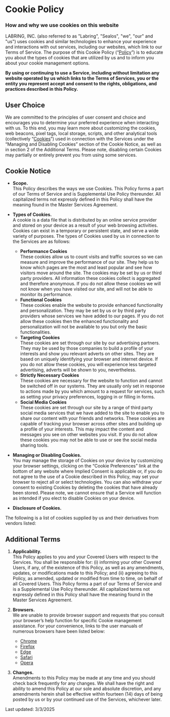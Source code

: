 <h1 className="text-center">Cookie Policy</h1>
<h3 className="text-center">How and why we use cookies on this website</h3>

LABRING, INC. (also referred to as "Labring", "Sealos", "we", "our" and "us") uses cookies and similar technologies to enhance your experience and interactions with out services, including our websites, which link to our Terms of Service. The purpose of this Cookie Policy (“<u>Policy</u>”) is to educate you about the types of cookies that are utilized by us and to inform you about your cookie management options.

**By using or continuing to use a Service, including without limitation any website operated by us which links to the Terms of Services, you or the entity you represent accept and consent to the rights, obligations, and practices described in this Policy.**

<h2 className="text-center">User Choice</h2>

We are committed to the principles of user consent and choice and encourages you to determine your preferred experience when interacting with us. To this end, you may learn more about customizing the cookies, web beacons, pixel tags, local storage, scripts, and other analytical tools (collectively “<u>Cookies</u>”) used in connection with the Services under the “Managing and  Disabling Cookies” section of the Cookie Notice, as well as in section 2 of the Additional Terms. Please note, disabling certain Cookies may partially or entirely prevent you from using some services.

<h2 className="text-center">Cookie Notice</h2>

- **Scope.**  
  This Policy describes the ways we use Cookies. This Policy forms a part of our Terms of Service and is Supplemental Use Policy thereunder. All capitalized terms not expressly defined in this Policy shall have the meaning found in the Master Services Agreement.

- **Types of Cookies.**  
  A cookie is a data file that is distributed by an online service provider and stored on your device as a result of your web browsing activities. Cookies can exist in a temporary or persistent state, and serve a wide variety of purposes. The types of Cookies used by us in connection to the Services are as follows:
  - **Performance Cookies**  
    These cookies allow us to count visits and traffic sources so we can measure and improve the performance of our site. They help us to know which pages are the most and least popular and see how visitors move around the site. The cookies may be set by us or third party providers. All information these cookies collect is aggregated and therefore anonymous. If you do not allow these cookies we will not know when you have visited our site, and will not be able to monitor its performance.
  - **Functional Cookies**  
    These cookies enable the website to provide enhanced functionality and personalization. They may be set by us or by third party providers whose services we have added to our pages. If you do not allow these cookies then the enhanced functionality and personalization will not be available to you but only the basic functionalities.
  - **Targeting Cookies**  
    These cookies are set through our site by our advertising partners. They may be used by those companies to build a profile of your interests and show you relevant adverts on other sites. They are based on uniquely identifying your browser and internet device. If you do not allow these cookies, you will experience less targeted advertising, adverts will be shown to you, nevertheless.
  - **Strictly Necessary Cookies**  
    These cookies are necessary for the website to function and cannot be switched off in our systems. They are usually only set in response to actions made by you which amount to a request for services, such as setting your privacy preferences, logging in or filling in forms.
  - **Social Media Cookies**  
    These cookies are set through our site by a range of third party social media services that we have added to the site to enable you to share our content with your friends and networks. These cookies are capable of tracking your browser across other sites and building up a profile of your interests. This may impact the content and messages you see on other websites you visit. If you do not allow these cookies you may not be able to use or see the social media sharing tools.

- **Managing or Disabling Cookies.**  
  You may manage the storage of Cookies on your device by customizing your browser settings, clicking on the “Cookie Preferences” link at the bottom of any website where Implied Consent is applicable or, if you do not agree to the use of a Cookie described in this Policy, may set your browser to reject all or select technologies. You can also withdraw your consent to existing Cookies by deleting the cookies that have already been stored. Please note, we cannot ensure that a Service will function as intended if you elect to disable Cookies on your device.

- **Disclosure of Cookies.**

The following is a list of cookies supplied by us and their derivatives from vendors listed:

<h2 className="text-center">Additional Terms</h2>

1. **Applicability.**  
   This Policy applies to you and your Covered Users with respect to the Services. You shall be responsible for: (i) informing your other Covered Users, if any, of the existence of this Policy, as well as any amendments, updates, or modifications made to this Policy; and (ii) agreeing to this Policy, as amended, updated or modified from time to time, on behalf of all Covered Users. This Policy forms a part of our Terms of Service and is a Supplemental Use Policy thereunder. All capitalized terms not expressly defined in this Policy shall have the meaning found in the Master Services Agreement.

2. **Browsers.**  
   We are unable to provide browser support and requests that you consult your browser’s help function for specific Cookie management assistance. For your convenience, links to the user manuals of numerous browsers have been listed below:
   - [Chrome](https://support.google.com/chrome/answer/95647?hl=en)
   - [Firefox](https://support.mozilla.org/en-US/kb/cookies-information-websites-store-on-your-computer?redirectlocale=en-US&redirectslug=Cookies)
   - [Edge](https://support.microsoft.com/en-us/windows/manage-cookies-in-microsoft-edge-view-allow-block-delete-and-use-168dab11-0753-043d-7c16-ede5947fc64d)
   - [Safari](https://support.apple.com/guide/safari/manage-cookies-and-website-data-sfri11471/mac)
   - [Opera](http://opera.com/help)

3. **Changes.**  
   Amendments to this Policy may be made at any time and you should check back frequently for any changes. We shall have the right and ability to amend this Policy at our sole and absolute discretion, and any amendments herein shall be effective within fourteen (14) days of being posted by us or by your continued use of the Services, whichever later.

<div className="text-sm text-gray-500 mt-8">
  Last updated: 3/3/2025
</div>
